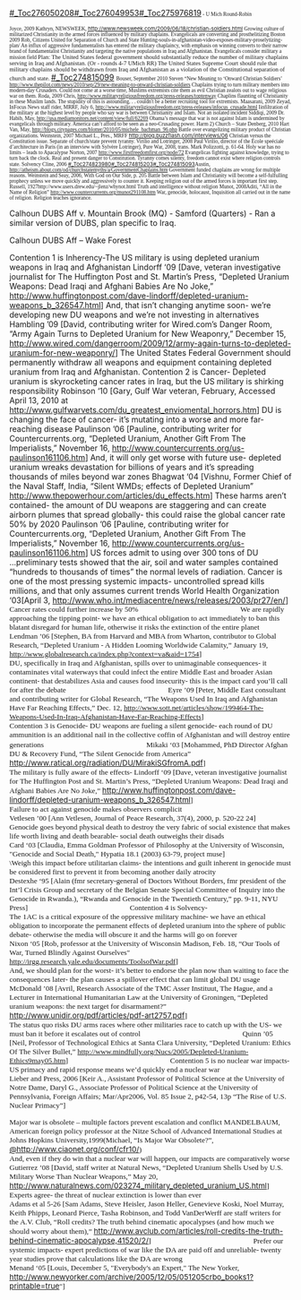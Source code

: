 <span style="margin: 0in 0in 0pt;">[[#_Toc276050208]][[#_Toc276049953]][[#_Toc275976819]]<span style="font-family: Times New Roman; font-size: 7pt;"> - U Mich Round-Robin </span></span>

<span style="font-size: 7pt; margin: 0in 0in 0pt;"><span style="font-family: Times New Roman;">Joyce, 2009 Kathryn, NEWSWEEK, </span>[[http://www.newsweek.com/2009/06/18/christian-soldiers.html]] </span>
<span style="font-family: Times New Roman; font-size: 7pt; margin: 0in 0in 0pt;">Growing culture of militarized Christianity in the armed forces influenced by military chaplains. Evangelicals are converting and prosthelitizing </span>
<span style="font-family: Times New Roman; font-size: 7pt; margin: 0in 0in 0pt;"> Boston 2009 Rob, Citizens United for Separation of Church and State </span>
<span style="font-family: Times New Roman; font-size: 7pt; margin: 0in 0in 0pt;">Hunting-souls-in-afghanistan-video-exposes-military-proselytizing-plan/ </span>
<span style="font-family: Times New Roman; font-size: 7pt; margin: 0in 0in 0pt;">An influx of aggressive fundamentalists has entered the military chaplaincy, with emphasis on winning converts to their narrow brand of fundamentalist Christianity and targeting the native populations in Iraq and Afghanistan. Evangelicals consider military a mission field </span>
<span style="font-family: Times New Roman; font-size: 8pt; margin: 0in 0in 0pt;">Plan: The United States federal government should substantially reduce the number of military chaplains serving in Iraq and Afghanistan. </span>
<span style="font-family: Times New Roman; font-size: 8pt; margin: 0in 0in 0pt;">(Or - rounds 4-7 UMich RR) The United States Supreme Court should rule that military chaplains should be withdrawn from Iraq and Afghanistan as a violation of the Constitutional separation of church and state. </span>
<span style="margin: 0in 0in 0pt;">[[#_Toc274815099]]</span>
<span style="font-family: Times New Roman; font-size: 7pt; margin: 0in 0in 0pt;">Bouser, September 2010 Steven “New Meaning to ‘Onward Christian Soldiers’ http://www.thepilot.com/news/2010/sep/29/new-meaning-to-onward-christian-soldiers </span>
<span style="font-family: Times New Roman; font-size: 7pt; margin: 0in 0in 0pt;">Chaplains trying to turn military members into modern-day Crusaders. Could not come at a worse time, Muslims extremists cite them as evil Christian zealots out to wage religious war on them. </span>
<span style="font-family: Times New Roman; font-size: 7pt; margin: 0in 0in 0pt;">Roda, 2009 Chris, http://www.militaryreligiousfreedom.org/press-releases/toptenway </span>
<span style="font-family: Times New Roman; font-size: 7pt; margin: 0in 0in 0pt;">Chaplins flaunting of Christianity in these Muslim lands. The stupidity of this is astounding. . . couldn't be a better recruiting tool for extremists. </span>
<span style="font-family: Times New Roman; font-size: 7pt; margin: 0in 0in 0pt;">Maasarani, 2009 Zeyad, InFocus News staff rider, MRRF, July 6, http://www.militaryreligiousfreedom.org/press-releases/infocus_crusade.html </span>
<span style="font-family: Times New Roman; font-size: 7pt; margin: 0in 0in 0pt;">Iinfiltration of the military at the highest level by people who say war is between Christianity and Islam. Not an isolated incident </span>
<span style="font-family: Times New Roman; font-size: 7pt; margin: 0in 0in 0pt;">Siddiqi, 2009 Dr. Habib, May, http://usa.mediamonitors.net/content/view/full/62269 </span>
<span style="font-family: Times New Roman; font-size: 7pt; margin: 0in 0in 0pt;">Obama’s message that war is not against Islam is undermined by evangelicals through military. America can’t afford to be seen as a neo-Crusading power. </span>
<span style="font-family: Times New Roman; font-size: 7pt; margin: 0in 0in 0pt;">Harm 2) Church – State </span>
<span style="font-family: Times New Roman; font-size: 7pt; margin: 0in 0in 0pt;">Denberg, 2010 Hart Van, May, http://blogs.citypages.com/blotter/2010/05/michele_bachman_96.php </span>
<span style="font-family: Times New Roman; font-size: 7pt; margin: 0in 0in 0pt;">Battle over evangelizing military product of Christian organizations. </span>
<span style="font-family: Times New Roman; font-size: 7pt; margin: 0in 0in 0pt;">Weinstein, 2007 </span>
<span style="font-size: 7pt; margin: 0in 0in 0pt;"><span style="font-family: Times New Roman;">Michael L., Pres., MRFF </span><span style="text-decoration: none; text-underline: none;">[[http://blog.buzzflash.com/interviews/065|http://blog.buzzflash.com/interviews/06]]</span> </span>
<span style="font-family: Times New Roman; font-size: 7pt; margin: 0in 0in 0pt;">Christian versus the Constitution issue. Separate of church/state prevent tyranny. </span>
<span style="font-family: Times New Roman; font-size: 7pt; margin: 0in 0in 0pt;">Virilio and Lotringer, 2008 </span>
<span style="font-family: Times New Roman; font-size: 7pt; margin: 0in 0in 0pt;">Paul Virilio, director of the École speéciale d’architecture in Paris (in an interview with Sylvère Lotringer), Pure War, 2008, trans. Mark Polizzotti, p. 61-64. </span>
<span style="font-family: Times New Roman; font-size: 7pt; margin: 0in 0in 0pt;">Holy war has no limits – leads to Apacalypse </span>
<span style="font-family: Times New Roman; font-size: 7pt; margin: 0in 0in 0pt;">Norton, 2007 [[http://www.firstfreedomfirst.org/node/72]] </span>
<span style="font-family: Times New Roman; font-size: 7pt; margin: 0in 0in 0pt;">Evangelicas fighting against knowledge, trying to turn back the clock. Real and present danger to Constitution. </span>
<span style="font-family: Times New Roman; font-size: 7pt; margin: 0in 0in 0pt;">Tyranny comes silenty, freedom cannot exist where religion controls state. </span>
<span style="font-family: Times New Roman; font-size: 7pt; margin: 0in 0in 0pt;">Solvency </span>
<span style="font-size: 7pt; margin: 0in 0in 0pt;"><span style="font-family: Times New Roman;">Cline, 2006 </span>[[#_Toc274823980]][[#_Toc274815203]][[#_Toc274815093]]<span style="font-family: Times New Roman;">Austin, http://atheism.about.com/od/churchstatemyths/a/GovernmentChaplains.htm </span></span>
<span style="font-family: Times New Roman; font-size: 7pt; margin: 0in 0in 0pt;">Government funded chaplains are wrong for multiple reasons. </span>
<span style="font-family: Times New Roman; font-size: 7pt; margin: 0in 0in 0pt;">Weinstein and Seay, 2006, With God on Our Side, p. 205 </span>
<span style="font-family: Times New Roman; font-size: 7pt; margin: 0in 0in 0pt;">Battle between Islam and Christianity will become a self-fulfulling prophecy unless we move quickly and aggressively to counter it. Keeping religion out of the armed forces is important first step. </span>
<span style="font-family: Times New Roman; font-size: 7pt; margin: 0in 0in 0pt;">Russell, 1927http://www.users.drew.edu/~jlenz/whynot.html </span>
<span style="font-family: Times New Roman; font-size: 7pt; margin: 0in 0in 0pt;">Truth and intelligence without religion </span>
<span style="font-family: Times New Roman; font-size: 7pt; margin: 0in 0in 0pt;">Munot, 2008Aditi, “All in the Name of Religion” </span>
<span style="font-family: Times New Roman; font-size: 7pt; margin: 0in 0in 0pt;">http://www.countercurrents.org/munot291108.htm </span>
<span style="font-family: Times New Roman; font-size: 7pt; margin: 0in 0in 0pt;">War, genocide, holocaust, Inquisition all carried out in the name of religion. Religion teaches ignorance. </span>

<span style="margin: 0in 0in 0pt;">Calhoun DUBS Aff v. Mountain Brook (MQ) - Samford (Quarters) - Ran a similar version of DUBS, plan specific to Iraq. </span>

Calhoun DUBS Aff – Wake Forest 

Contention 1 is Inherency-The US military is using depleted uranium weapons in Iraq and Afghanistan 
Lindorff ‘09 [Dave, veteran investigative journalist for The Huffington Post and St. Martin’s Press, “Depleted Uranium Weapons: Dead Iraqi and Afghani Babies Are No Joke,” http://www.huffingtonpost.com/dave-lindorff/depleted-uranium-weapons_b_326547.html] 
And, that isn’t changing anytime soon- we’re developing new DU weapons and we’re not investing in alternatives 
Hambling ’09 [David, contributing writer for Wired.com’s Danger Room, “Army Again Turns to Depleted Uranium for New Weaponry,” December 15, [[http://www.wired.com/dangerroom/2009/12/army-again-turns-to-depleted-uranium-for-new-weaponry/]]] 
The United States Federal Government should permanently withdraw all weapons and equipment containing depleted uranium from Iraq and Afghanistan. 
Contention 2 is Cancer- Depleted uranium is skyrocketing cancer rates in Iraq, but the US military is shirking responsibility 
Robinson ‘10 [Gary, Gulf War veteran, February, Accessed April 13, 2010 at [[http://www.gulfwarvets.com/du_greatest_enviomental_horrors.htm]]] 
DU is changing the face of cancer- it’s mutating into a worse and more far-reaching disease 
Paulinson ’06 [Pauline, contributing writer for Countercurrents.org, “Depleted Uranium, Another Gift 
From The Imperialists,” November 16, [[http://www.countercurrents.org/us-paulinson161106.htm]]] 
And, it will only get worse with future use- depleted uranium wreaks devastation for billions of years and it’s spreading thousands of miles beyond war zones 
Bhagwat ‘04 [Vishnu, Former Chief of the Naval Staff, India, “Silent WMDs; effects of Depleted Uranium” [[http://www.thepowerhour.com/articles/du_effects.htm]]] 
These harms aren’t contained- the amount of DU weapons are staggering and can create airborn plumes that spread globally- this could raise the global cancer rate 50% by 2020 
Paulinson ’06 [Pauline, contributing writer for Countercurrents.org, “Depleted Uranium, Another Gift 
From The Imperialists,” November 16, [[http://www.countercurrents.org/us-paulinson161106.htm]]] 
US forces admit to using over 300 tons of DU ...preliminary tests showed that the air, soil and water samples contained “hundreds to thousands of times” the normal levels of radiation. 
Cancer is one of the most pressing systemic impacts- uncontrolled spread kills millions, and that only assumes current trends 
World Health Organization ‘03[April 3, [[http://www.who.int/mediacentre/news/releases/2003/pr27/en/]]] 
<span style="font-family: Times New Roman; font-size: 10pt; margin: 0in 134.25pt 0pt 0in; tab-stops: 11.0in; tabstops: 11.0in;">Cancer rates could further increase by 50% </span>
<span style="font-family: Times New Roman; font-size: 10pt; margin: 0in 134.25pt 0pt 0in; tab-stops: 11.0in; tabstops: 11.0in;">We are rapidly approaching the tipping point- we have an ethical obligation to act immediately to ban this blatant disregard for human life, otherwise it risks the extinction of the entire planet </span>
<span style="font-family: Times New Roman; font-size: 10pt; margin: 0in 134.25pt 0pt 0in; tab-stops: 11.0in; tabstops: 11.0in;">Lendman ’06 [Stephen, BA from Harvard and MBA from Wharton, contributor to Global Research, “Depleted Uranium - A Hidden Looming Worldwide Calamity,” January 19, http://www.globalresearch.ca/index.php?context=va&aid=1754] </span>
<span style="font-family: Times New Roman; font-size: 10pt; margin: 0in 134.25pt 0pt 0in; tab-stops: 11.0in; tabstops: 11.0in;">DU, specifically in Iraq and Afghanistan, spills over to unimaginable consequences- it contaminates vital waterways that could infect the entire Middle East and broader Asian continent- that destabilizes Asia and causes food insecurity- this is the impact card you’ll call for after the debate </span>
<span style="font-family: Times New Roman; font-size: 10pt; margin: 0in 134.25pt 0pt 0in; tab-stops: 11.0in; tabstops: 11.0in;">Eyre ’09 [Peter, Middle East consultant and contributing writer for Global Research, “The Weapons Used In Iraq and Afghanistan Have Far Reaching Effects,” Dec. 12, http://www.sott.net/articles/show/199464-The-Weapons-Used-In-Iraq-Afghanistan-Have-Far-Reaching-Effects] </span>
<span style="font-family: Times New Roman; font-size: 10pt; margin: 0in 134.25pt 0pt 0in; tab-stops: 11.0in; tabstops: 11.0in;">Contention 3 is Genocide- DU weapons are fueling a silent genocide- each round of DU ammunition is an additional nail in the collective coffin of Afghanistan and will destroy entire generations</span>
<span style="font-size: 10pt; margin: 0in 134.25pt 0pt 0in; tab-stops: 11.0in; tabstops: 11.0in;"><span style="font-family: Times New Roman;">Mikaki ‘03 [Mohammed, PhD Director Afghan DU & Recovery Fund, “The Silent Genocide from America” </span>[[http://www.ratical.org/radiation/DU/MirakiSGfromA.pdf]]<span style="font-family: Times New Roman;">] </span></span>
<span style="font-size: 10pt; margin: 0in 134.25pt 0pt 0in; tab-stops: 11.0in; tabstops: 11.0in;"><span style="font-family: Times New Roman;">The military is fully aware of the effects- Lindorff ‘09 [Dave, veteran investigative journalist for The Huffington Post and St. Martin’s Press, “Depleted Uranium Weapons: Dead Iraqi and Afghani Babies Are No Joke,” </span>[[http://www.huffingtonpost.com/dave-lindorff/depleted-uranium-weapons_b_326547.html]]<span style="font-family: Times New Roman;">] </span></span>
<span style="font-family: Times New Roman; font-size: 10pt; margin: 0in 134.25pt 0pt 0in; tab-stops: 11.0in; tabstops: 11.0in;">Failure to act against genocide makes observers complicit </span>
<span style="font-family: Times New Roman; font-size: 10pt; margin: 0in 134.25pt 0pt 0in; tab-stops: 11.0in; tabstops: 11.0in;">Vetlesen ’00 [Ann Vetlesen, Journal of Peace Research, 37(4), 2000, p. 520-22 24] </span>
<span style="font-family: Times New Roman; font-size: 10pt; margin: 0in 134.25pt 0pt 0in; tab-stops: 11.0in; tabstops: 11.0in;">Genocide goes beyond physical death to destroy the very fabric of social existence that makes life worth living and death bearable- social death outweighs their disads </span>
<span style="font-family: Times New Roman; font-size: 10pt; margin: 0in 134.25pt 0pt 0in; tab-stops: 11.0in; tabstops: 11.0in;">Card ‘03 [Claudia, Emma Goldman Professor of Philosophy at the University of Wisconsin, "Genocide and Social Death," Hypatia 18.1 (2003) 63-79, project muse] </span>
<span style="font-family: Times New Roman; font-size: 10pt; margin: 0in 134.25pt 0pt 0in; tab-stops: 11.0in; tabstops: 11.0in;">\Weigh this impact before utilitarian claims- the intentions and guilt inherent in genocide must be considered first to prevent it from becoming another daily atrocity </span>
<span style="font-family: Times New Roman; font-size: 10pt; margin: 0in 134.25pt 0pt 0in; tab-stops: 11.0in; tabstops: 11.0in;">Destexhe ‘95 [Alain (fmr secretary-general of Doctors Without Borders, fmr president of the Int’l Crisis Group and secretary of the Belgian Senate Special Committee of Inquiry into the Genocide in Rwanda.), “Rwanda and Genocide in the Twentieth Century,” pp. 9-11, NYU Press] </span>
<span style="font-family: Times New Roman; font-size: 10pt; margin: 0in 134.25pt 0pt 0in; tab-stops: 11.0in; tabstops: 11.0in;">Contention 4 is Solvency- </span>
<span style="font-family: Times New Roman; font-size: 10pt; margin: 0in 134.25pt 0pt 0in; tab-stops: 11.0in; tabstops: 11.0in;">The 1AC is a critical exposure of the oppressive military machine- we have an ethical obligation to incorporate the permanent effects of depleted uranium into the sphere of public debate- otherwise the media will obscure it and the harms will go on forever </span>
<span style="font-family: Times New Roman; font-size: 10pt; margin: 0in 134.25pt 0pt 0in; tab-stops: 11.0in; tabstops: 11.0in;">Nixon ‘05 [Rob, professor at the University of Wisconsin Madison, Feb. 18, “Our Tools of War, Turned Blindly Against Ourselves" http://irgg.research.yale.edu/documents/ToolsofWar.pdf]</span>
<span style="font-family: Times New Roman; font-size: 10pt; margin: 0in 134.25pt 0pt 0in; tab-stops: 11.0in; tabstops: 11.0in;">And, we should plan for the worst- it’s better to endorse the plan now than waiting to face the consequences later- the plan causes a spillover effect that can limit global DU usage </span>
<span style="font-size: 10pt; margin: 0in 134.25pt 0pt 0in; tab-stops: 11.0in; tabstops: 11.0in;"><span style="font-family: Times New Roman;">McDonald ’08 [Avril, Research Associate of the TMC Asser Instituut, The Hague, and a Lecturer in International Humanitarian Law at the University of Groningen, “Depleted uranium weapons: the next target for disarmament?” </span>[[http://www.unidir.org/pdf/articles/pdf-art2757.pdf]]<span style="font-family: Times New Roman;">] </span></span>
<span style="font-family: Times New Roman; font-size: 10pt; margin: 0in 134.25pt 0pt 0in; tab-stops: 11.0in; tabstops: 11.0in;">The status quo risks DU arms races where other militaries race to catch up with the US- we must ban it before it escalates out of control </span>
<span style="font-family: Times New Roman; font-size: 10pt; margin: 0in 134.25pt 0pt 0in; tab-stops: 11.0in; tabstops: 11.0in;">Quinn ’05 [Neil, Professor of Technological Ethics at Santa Clara University, “Depleted Uranium: Ethics Of The Silver Bullet,” http://www.mindfully.org/Nucs/2005/Depleted-Uranium-Ethics9may05.htm] </span>
<span style="font-family: Times New Roman; font-size: 10pt; margin: 0in 134.25pt 0pt 0in; tab-stops: 11.0in; tabstops: 11.0in;">Contention 5 is no nuclear war impacts-US primacy and rapid response means we’d quickly end a nuclear war </span>
<span style="font-family: Times New Roman; font-size: 10pt; margin: 0in 134.25pt 0pt 0in; tab-stops: 11.0in; tabstops: 11.0in;">Lieber and Press, 2006 [Keir A., Assistant Professor of Political Science at the University of Notre Dame, Daryl G., Associate Professor of Political Science at the University of Pennsylvania, Foreign Affairs; Mar/Apr2006, Vol. 85 Issue 2, p42-54, 13p “The Rise of U.S. Nuclear Primacy”] </span>

<span style="display: block; text-align: left;"><span style="font-size: 10pt;"><span style="font-family: Times New Roman;">Major war is obsolete – multiple factors prevent escalation and conflict
MANDELBAUM, American foreign policy professor at the Nitze School of Advanced International Studies at Johns Hopkins University,1999(Michael, “Is Major War Obsolete?”, </span>[[@http://www.ciaonet.org/conf/cfr10/]]<span style="font-family: Times New Roman;">) </span></span></span>
<span style="font-family: Times New Roman; font-size: 10pt; margin: 0in 134.25pt 0pt 0in; tab-stops: 11.0in; tabstops: 11.0in;">And, even if they do win that a nuclear war will happen, our impacts are comparatively worse </span>
<span style="font-size: 10pt; margin: 0in 134.25pt 0pt 0in; tab-stops: 11.0in; tabstops: 11.0in;"><span style="font-family: Times New Roman;">Gutierrez ’08 [David, staff writer at Natural News, “Depleted Uranium Shells Used by U.S. Military Worse Than Nuclear Weapons,” May 20, </span>[[http://www.naturalnews.com/023274_military_depleted_uranium_US.html]]<span style="font-family: Times New Roman;">] </span></span>
<span style="font-family: Times New Roman; font-size: 10pt; margin: 0in 134.25pt 0pt 0in; tab-stops: 11.0in; tabstops: 11.0in;">Experts agree- the threat of nuclear extinction is lower than ever </span>
<span style="font-size: 10pt; margin: 0in 134.25pt 0pt 0in; tab-stops: 11.0in; tabstops: 11.0in;"><span style="font-family: Times New Roman;">Adams et al 5-26 [Sam Adams, Steve Heisler, Jason Heller, Genevieve Koski, Noel Murray, Keith Phipps, Leonard Pierce, Tasha Robinson, and Todd VanDerWerff are staff writers for the A.V. Club, “Roll credits? The truth behind cinematic apocalypses (and how much we should worry about them),” </span>[[http://www.avclub.com/articles/roll-credits-the-truth-behind-cinematic-apocalypse,41520/2/]]<span style="font-family: Times New Roman;">] </span></span>
<span style="font-family: Times New Roman; font-size: 10pt; margin: 0in 134.25pt 0pt 0in; tab-stops: 11.0in; tabstops: 11.0in;">Prefer our systemic impacts- expert predictions of war like the DA are paid off and unreliable- twenty year studies prove that calculations like the DA are wrong </span>
<span style="font-size: 10pt; margin: 0in 134.25pt 0pt 0in; tab-stops: 11.0in; tabstops: 11.0in;"><span style="font-family: Times New Roman;">Menand ‘05 [Louis, December 5, "Everybody's an Expert," The New Yorker, </span>[[http://www.newyorker.com/archive/2005/12/05/051205crbo_books1?printable=true]]<span style="font-family: Times New Roman;">"] </span></span>
